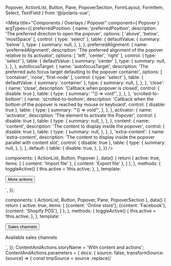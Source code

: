  Popover, ActionList, Button, Pane, PopoverSection, FormLayout, FormItem, Select, TextField
} from '@/polaris-vue';

<Meta
  title="Components / Overlays / Popover"
  component={ Popover }
  argTypes={{
    preferredPosition: {
      name: 'preferredPosition',
      description: 'The preferred direction to open the popover',
      options: [
        'above',
        'below',
        'mostSpace'
      ],
      control: { type: 'select' },
      table: {
        defaultValue: {
          summary: 'below'
        },
        type: {
          summary: null,
        },
      },
    },
    preferredAlignment: {
      name: 'preferredAlignment',
      description: 'The preferred alignment of the popover relative to its activator',
      options: [
        'left',
        'center',
        'right'
      ],
      control: { type: 'select' },
      table: {
        defaultValue: {
          summary: 'center'
        },
        type: {
          summary: null,
        },
      },
    },
    autofocusTarget: {
      name: 'autofocusTarget',
      description: 'The preferred auto focus target defaulting to the popover container',
      options: [
        'container',
        'none',
        'first-node'
      ],
      control: { type: 'select' },
      table: {
        defaultValue: {
          summary: 'container'
        },
        type: {
          summary: null,
        },
      },
    },
    'close': {
      name: 'close',
      description: 'Callback when popover is closed',
      control: { disable: true },
      table: {
        type: {
          summary: '"() => void"',
        },
      },
    },
    'scrolled-to-bottom': {
      name: 'scrolled-to-bottom',
      description: 'Callback when the bottom of the popover is reached by mouse or keyboard',
      control: { disable: true },
      table: {
        type: {
          summary: '"() => void"',
        },
      },
    },
    activator: {
      name: 'activator',
      description: 'The element to activate the Popover',
      control: { disable: true },
      table: {
        type: {
          summary: null,
        },
      },
    },
    content: {
      name: 'content',
      description: 'The content to display inside the popover',
      control: { disable: true },
      table: {
        type: {
          summary: null,
        },
      },
    },
    'extra-content': {
      name: 'extra-content',
      description: 'The content to display inside the popover parallel with content slot',
      control: { disable: true },
      table: {
        type: {
          summary: null,
        },
      },
    },
    default: {
      table: {
        disable: true,
      },
    },
  }}
/>

  components: { ActionList, Button, Popover },
  data() {
    return {
      active: true,
      items: [
        { content: 'Import file' },
        { content: 'Export file' },
      ]
    };
  },
  methods: {
    toggleActive() {
      this.active = !this.active;
    },
  },
  template: ` <div>
    <Popover
      :active="active"
      autofocusTarget="first-node"
      v-on:close="toggleActive"
      on-close="toggleActive"
    >
      <Button
        slot="activator"
        :disclosure="true"
        v-on:click="toggleActive"
        on-click="toggleActive"
      > More actions
      </Button>
      <ActionList slot="content" :items="items" data-items="items" />
    </Popover>
  </div>`,
});

  components: { ActionList, Button, Popover, Pane, PopoverSection },
  data() {
    return {
      active: true,
      items: [
        {content: 'Online store'},
        {content: 'Facebook'},
        {content: 'Shopify POS'},
      ]
    };
  },
  methods: {
    toggleActive() {
      this.active = !this.active;
    },
  },
  template: ` <div>
    <Popover
      :active="active"
      autofocusTarget="first-node"
      v-on:close="toggleActive"
      on-close="toggleActive"
    >
      <Button
        slot="activator"
        :disclosure="true"
        v-on:click="toggleActive"
        on-click="toggleActive"
      > Sales channels
      </Button>
      <Pane slot="extra-content" :fixed="true">
        <PopoverSection>
          <p>Available sales channels</p>
        </PopoverSection>
      </Pane>
      <ActionList slot="content" actionRole="menuitem" :items="items" data-items="items" />
    </Popover>
  </div>`,
});
ContentAndActions.storyName = 'With content and actions';
ContentAndActions.parameters = {
  docs: {
    source: false,
    transformSource: (source) => {
      const tmpSource = source
        .replace(/<template>\s*/, '')
        .replace(/\s*<\/template>/, '')
        .replace(/on-/g, 'v-on:')
        .replace(/:items='(.*)'\s*/g, '')
        .replace(/active/, ':active="active"')
        .replace(/data-items/g, ':items')
      const fullSource = dedent`
        data() {
          return {
            active: true,
            items: [
              {content: 'Online store'},
              {content: 'Facebook'},
              {content: 'Shopify POS'},
            ]
          };
        },
        methods: {
          toggleActive() {
            this.active = !this.active;
          },
        },
        ${tmpSource}
      `;
      return fullSource;
    },
  },
}

  components: { Button, Popover, FormLayout, FormItem, TextField, Select },
  data() {
    return {
      active: true,
      options: [{label: 'Tagged with', value: 'Tagged with'}],
      selectedValue: 'Tagged with',
      tagValue: '',
    };
  },
  methods: {
    toggleActive() {
      this.active = !this.active;
    },
    handleTagValueChange(value) {
      this.tagValue = value;
    },
  },
  template: ` <div>
    <Popover
      :active="active"
      aria-haspopup="false"
      :sectioned="true"
      v-on:close="toggleActive"
      on-close="toggleActive"
    >
      <Button
        slot="activator"
        :disclosure="true"
        v-on:click="toggleActive"
        on-click="toggleActive"
      > Filter
      </Button>
      <FormLayout slot="content">
        <FormItem>
          <Select :options="options" v-model="selectedValue" data-model="selectedValue">
            <template slot="label">Show all customers where:</template>
          </Select>
        </FormItem>
        <FormItem>
          <TextField
            :value="tagValue"
            data-Value="tagValue"
            @change="handleTagValueChange"
            on-change="handleTagValueChange"
            autoComplete="off"
          >
            <template slot="label">Tags</template>
          </TextField>
        </FormItem>
        <FormItem>
          <Button size="slim">Add filter</Button>
        </FormItem>
      </FormLayout>
    </Popover>
  </div>`,
});
FormComponents.storyName = 'With form components';
FormComponents.parameters = {
  docs: {
    source: false,
    transformSource: (source) => {
      const tmpSource = source
        .replace(/on-/g, 'v-on:')
        .replace(/value=".*"\s*/g, '')
        .replace(/data-Value/g, ':value')
        .replace(/data-model/g, 'v-model')
        .replace(/active/, ':active="active"')
        .replace(/data-items/g, ':items')
      const fullSource = dedent`
        data() {
          return {
            active: true,
            options: [{label: 'Tagged with', value: 'Tagged with'}],
            selectedValue: 'Tagged with',
            tagValue: '',
          };
        },
        methods: {
          toggleActive() {
            this.active = !this.active;
          },
          handleTagValueChange(value) {
            this.tagValue = value;
          },
        },
        ${tmpSource}
      `;
      return fullSource;
    },
  },
}

# Popover

Popovers are small overlays that open on demand. They let merchants access additional content and actions without cluttering the page.

For ActionList usages, use the [ActionList component.](/docs/components-actions-actionlist--action-list)

<font color="red"> Can not test props on this component due to inline Story. Try it on your own project. </font>

<br/><br/><br/>

### With Content and Actions

<Canvas style={{ backgroundColor: '#f6f6f7' }}>
  <Story story={ContentAndActions} height="280px" inline={false} />
</Canvas>

### With Form Components

<Canvas style={{ backgroundColor: '#f6f6f7' }}>
  <Story story={FormComponents} height="280px" inline={false} />
</Canvas>

### Example

<Canvas style={{ backgroundColor: '#f6f6f7' }}>
  <Story
    name="Popover"
    inline={false}
    height="300px"
    parameters={{
      docs: {
        transformSource: (source) => {
          const tmpSource = source
            .replace(/<template>\s*/, '')
            .replace(/\s*<\/template>/, '')
            .replace(/on-/g, 'v-on:')
            .replace(/:items='(.*)'\s*/g, '')
            .replace(/active/, ':active="active"')
            .replace(/data-items/g, ':items');
          const fullSource = dedent`
            data() {
              return {
                active: true,
                items: [
                  { content: 'Import file' },
                  { content: 'Export file' },
                ]
              };
            },
            methods: {
              toggleActive() {
                this.active = !this.active;
              },
            },
            ${tmpSource}
          `;
          return fullSource;
        },
      },
    }}
  >
    {Template.bind({})}
  </Story>
</Canvas>

<ArgsTable story="Popover" />
